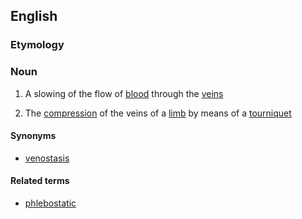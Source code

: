 ==English==

===Etymology===
{{confix|en|phlebo|stasis}}

===Noun===
{{en-noun|-}}

# {{lb|en|medicine}} A slowing of the flow of [[blood]] through the [[vein]]s
# {{lb|en|medicine}} The [[compression]] of the veins of a [[limb]] by means of a [[tourniquet]]

====Synonyms====
* [[venostasis]]

====Related terms====
* [[phlebostatic]]